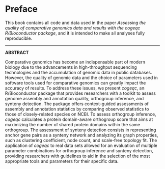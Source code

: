 # Preface {.unnumbered}

This book contains all code and data used in the paper
*Assessing the quality of comparative genomics data and results with the cogeqc R/Bioconductor package*, and it is intended to make all analyses fully reproducible.

---

**ABSTRACT**

Comparative genomics has become an indispensable part of modern biology due to 
the advancements in high-throughput sequencing technologies and the accumulation 
of genomic data in public databases. However, the quality of genomic data and 
the choice of parameters used in software tools used for comparative genomics 
can greatly impact the accuracy of results. To address these issues, 
we present *cogeqc*, an R/Bioconductor package that provides researchers with 
a toolkit to assess genome assembly and annotation quality, 
orthogroup inference, and synteny detection. The package offers context-guided 
assessments of assembly and annotation statistics by comparing observed 
statistics to those of closely-related species on NCBI. To assess orthogroup 
inference, *cogeqc* calculates a protein domain-aware orthogroup score that aims 
at maximizing the number of shared protein domains within the same orthogroup. 
The assessment of synteny detection consists in representing anchor gene pairs 
as a synteny network and analyzing its graph properties, such as clustering 
coefficient, node count, and scale-free topology fit. The application of *cogeqc* 
to real data sets allowed for an evaluation of multiple parameter combinations 
for orthogroup inference and synteny detection, providing researchers with 
guidelines to aid in the selection of the most appropriate tools and parameters 
for their specific data.


